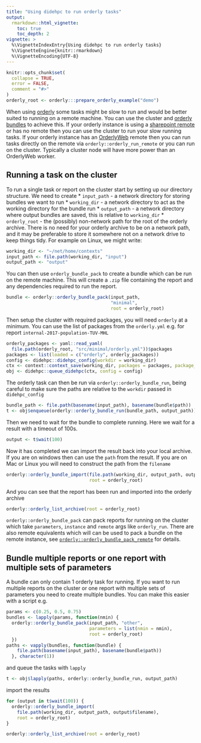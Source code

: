 ```yaml
---
title: "Using didehpc to run orderly tasks"
output:
  rmarkdown::html_vignette:
    toc: true
    toc_depth: 2
vignette: >
  %\VignetteIndexEntry{Using didehpc to run orderly tasks}
  %\VignetteEngine{knitr::rmarkdown}
  %\VignetteEncoding{UTF-8}
---
```


<!-- HEADER -->

```r
knitr::opts_chunk$set(
  collapse = TRUE,
  error = FALSE,
  comment = "#>"
)
orderly_root <- orderly:::prepare_orderly_example("demo")
```

When using [orderly](https://github.com/vimc/orderly) some tasks might be slow to run and would be better suited to running on a remote machine. You can use the cluster and [orderly bundles](https://www.vaccineimpact.org/orderly/articles/bundles.html) to achieve this. If your orderly instance is using a [sharepoint remote](https://github.com/vimc/orderly.sharepoint) or has no remote then you can use the cluster to run your slow running tasks. If your orderly instance has an [OrderlyWeb](https://github.com/vimc/orderly-web) remote then you can run tasks directly on the remote via `orderly::orderly_run_remote` or you can run on the cluster. Typically a cluster node will have more power than an OrderlyWeb worker.

## Running a task on the cluster

To run a single task or report on the cluster start by setting up our directory structure. We need to create
* `input_path` - a network directory for storing bundles we want to run
* `working_dir` - a network directory to act as the working directory for the bundle run
* `output_path` - a network directory where output bundles are saved, this is relative to `working_dir`
* `orderly_root` - the (possibly) non-network path for the root of the orderly archive. There is no need for your orderly archive to be on a network path, and it may be preferable to store it somewhere not on a network drive to keep things tidy. For example on Linux, we might write:

```r
working_dir <- "~/net/home/contexts"
input_path <- file.path(working_dir, "input")
output_path <- "output"
```

You can then use `orderly_bundle_pack` to create a bundle which can be run on the remote machine. This will create a `.zip` file containing the report and any dependencies required to run the report.

```r
bundle <- orderly::orderly_bundle_pack(input_path, 
                                       "minimal", 
                                       root = orderly_root)
```

Then setup the cluster with required packages, you will need `orderly` at a minimum. You can use the list of packages from the `orderly.yml` e.g. for report `internal-2017-population-TUV-MHL`

```r
orderly_packages <- yaml::read_yaml(
  file.path(orderly_root, "src/minimal/orderly.yml"))$packages
packages <- list(loaded = c("orderly", orderly_packages))
config <- didehpc::didehpc_config(workdir = working_dir)
ctx <- context::context_save(working_dir, packages = packages, package_sources = src)
obj <- didehpc::queue_didehpc(ctx, config = config)
```

The orderly task can then be run via `orderly::orderly_bundle_run`, being careful to make sure the paths are relative to the `workdir` passed in `didehpc_config`

```r
bundle_path <- file.path(basename(input_path), basename(bundle$path))
t <- obj$enqueue(orderly::orderly_bundle_run(bundle_path, output_path))
```

Then we need to wait for the bundle to complete running. Here we wait for a result with a timeout of 100s.

```r
output <- t$wait(100)
```

Now it has completed we can import the result back into your local archive. If you are on windows then can use the `path` from the result. If you are on Mac or Linux you will need to construct the path from the `filename`

```r
orderly::orderly_bundle_import(file.path(working_dir, output_path, output$filename),
                               root = orderly_root)
```
And you can see that the report has been run and imported into the orderly archive

```r
orderly::orderly_list_archive(root = orderly_root)
```
`orderly::orderly_bundle_pack` can pack reports for running on the cluster which take `parameters`, `instance` and `remote` args like `orderly_run`. There are also remote equivalents which will can be used to pack a bundle on the remote instance, see [`orderly::orderly_bundle_pack_remote`](https://www.vaccineimpact.org/orderly/reference/orderly_bundle_pack_remote.html) for details.

## Bundle multiple reports or one report with multiple sets of parameters

A bundle can only contain 1 orderly task for running. If you want to run multiple reports on the cluster or one report with multiple sets of parameters you need to create multiple bundles. You can make this easier with a script e.g.

```r
params <- c(0.25, 0.5, 0.75)
bundles <- lapply(params, function(nmin) {
  orderly::orderly_bundle_pack(input_path, "other", 
                               parameters = list(nmin = nmin), 
                               root = orderly_root)
  })
paths <- vapply(bundles, function(bundle) {
    file.path(basename(input_path), basename(bundle$path))
  }, character(1))
```

and queue the tasks with `lapply`

```r
t <- obj$lapply(paths, orderly::orderly_bundle_run, output_path)
```
import the results

```r
for (output in t$wait(100)) {
  orderly::orderly_bundle_import(
    file.path(working_dir, output_path, output$filename),
    root = orderly_root)
}
```

```r
orderly::orderly_list_archive(root = orderly_root)
```
